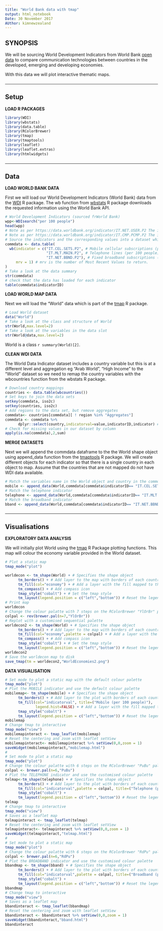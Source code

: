 ```yaml
---
title: "World Bank data with tmap"
output: html_notebook
Date: 30 November 2017
AUthor: kimnewzealand
---
```


## SYNOPSIS

We will be sourcing World Development Indicators from World Bank [open data](https://data.worldbank.org/) to compare communication technologies between countries in the developed, emerging and developing economies.

With this data we will plot interactive thematic maps.

### 

 

* * *

## Setup

**LOAD R PACKAGES**

```r
library(WDI) 
library(wbstats)
library(data.table)
library(RColorBrewer)
library(tmap)
library(tmaptools)
library(leaflet)
library(leaflet.extras)
library(htmlwidgets)

```
  
### 

 

* * *

## Data

**LOAD WORLD BANK DATA**

First we will load our World Development Indicators (World Bank) data from the [WDI](https://cran.r-project.org/web/packages/WDI/index.html) R package. The wb function from [wbstats](https://cran.r-project.org/web/packages/wbstats/index.html) R package downloads the requested information using the World Bank API.

```r
# World Development Indicators (sourced frWorld Bank)
wpp<-WDIsearch("per 100 people")
head(wpp)
# Note as per https://data.worldbank.org/indicator/IT.NET.USER.P2 The indicator IT.NET.USER.P2 does not exist or is no longer available
# Note as per https://data.worldbank.org/indicator/IT.CMP.PCMP.P2 The indicator IT.CMP.PCMP.P2 does not exist or is no longer available
# Source the indicators and the corresponding values into a dataset which is appended by rows
commdata <- data.table(
  wb(indicator = c("IT.CEL.SETS.P2", # Mobile cellular subscriptions (per 100 people)
                   "IT.MLT.MAIN.P2", # Telephone lines (per 100 people)
                   "IT.NET.BBND.P2"), # Fixed broadband subscriptions (per 100 people)
     mrv = 1) # mrv is the number of Most Recent Values to return.
)  
# Take a look at the data summary
str(commdata)
# check that the data has loaded for each indicator
table(commdata$indicatorID)
```


**LOAD WORLD MAP DATA**

Next we will load the "World" data which is part of the [tmap](https://cran.r-project.org/web/packages/tmap/index.html) R package.

```r
# Load World dataset
data("World")
# Take a look at the class and structure of World
str(World,max.level=2)
# Take a look at the variables in the data slot
str(World@data,max.level=2)
```
World is a class `r summary(World)[2]`.

**CLEAN WDI DATA**

The World Data Indicator dataset includes a country variable but this is at a different level and aggregation eg "Arab World", "High Income" to the "World" dataset so we need to remap the country variables with the wbcountries function from the wbstats R package.

```r
# Download country mappings
countries <- data.table(wbcountries())
# Set keys to join the data sets
setkey(commdata, iso2c)
setkey(countries, iso2c)
# Add regions to the data set, but remove aggregates
commdata<- countries[commdata][ ! region %in% "Aggregates"]
commdata <- commdata %>% 
      dplyr::select(country,indicatorval=value,indicatorID,indicator) # rename the value to indicatorval
# Check for missing values in our dataset by column
apply(is.na(commdata),2,sum)
```


**MERGE DATASETS**

Next we will append the commdata dataframe to the the World shape object using append_data function from the [tmaptools](https://cran.r-project.org/web/packages/tmaptools/index.html) R package. We will create different objects for each indicator so that there is a single country in each object to map. Assume that the countries that are not mapped do not have WDI data available.

```r
# Match the variables name in the World object and country in the commdata for mobile indicator
mobile <- append_data(World,commdata[commdata$indicatorID== "IT.CEL.SETS.P2",],key.shp="name",key.data="country") 
# Match the telephone indicator
telephone <- append_data(World,commdata[commdata$indicatorID== "IT.MLT.MAIN.P2",],key.shp="name",key.data="country")
# Match the broadband indicator
bband <- append_data(World,commdata[commdata$indicatorID== "IT.NET.BBND.P2",],key.shp="name",key.data="country")
```


### 

 

* * *

## Visualisations

**EXPLORATORY DATA ANALYSIS**

We will initially plot World using the [tmap](https://cran.r-project.org/web/packages/tmap/index.html) R Package plotting functions. This map will colour the economy variable provided in the World dataset.

```r
# Plot a static map
tmap_mode("plot")

worldecon <- tm_shape(World) + # Specifies the shape object
      tm_borders() + # Add layer to the map with borders of each country polygon
      tm_fill(col="economy") + # Add a layer with the fill mapped to the economy variable
      tm_compass() + # Add compass icon
      tmap_style("cobalt") + # Set the tmap style 
      tm_layout(legend.position = c("left","bottom")) # Reset the legend to bottom left
# Print map
worldecon
# Change the colour palatte with 7 steps on the RColorBrewer "YlOrBr" palette
colpal <- rev(brewer.pal(n=7,"YlOrBr"))
# Replot with a customised sequential palette
worldecon2 <- tm_shape(World) + # Specifies the shape object
      tm_borders() + # Add layer to the map with borders of each country polygon
      tm_fill(col="economy",palette = colpal) + # Add a layer with the fill mapped to the economy variable
      tm_compass() + # Add compass icon
      tmap_style("cobalt") + # Set the tmap style 
      tm_layout(legend.position = c("left","bottom")) # Reset the legend to bottom left
worldecon2
# Save the worldecon map to disk
save_tmap(tm = worldecon2,"WorldEconomies2.png")
```

**DATA VISUALISATION**

```r
# Set mode to plot a static map with the default colour palette 
tmap_mode("plot")
# Plot the MOBILE indicator and use the default colour palette
mobilemap<- tm_shape(mobile) + # Specifies the shape object
      tm_borders() + # Add layer to the plot with borders of each country polygon
      tm_fill(col="indicatorval", title=("Mobile (per 100 people)"),
              legend.hist=FALSE) + # Add a layer with the fill mapped to the indicator value variable
      tmap_style("cobalt") +
      tm_layout(legend.position = c("left","bottom")) # Reset the legend to bottom left
mobilemap
# Change tmap to interactive
tmap_mode("view")
mobilemapinteract <- tmap_leaflet(mobilemap)
# Reset the centering and zoom with leaflet setView
mobilemapinteract<- mobilemapinteract %>% setView(0,0,zoom = 1)
saveWidget(mobilemapinteract,"mobilemap.html")
#
# Set mode to plot a static map 
tmap_mode("plot")
# Change the colour palatte with 6 steps on the RColorBrewer "PuBu" palette
colpal <- brewer.pal(n=6,"PuBu")
# Plot the TELEPHONE indicator and use the customised colour palette
telmap<-tm_shape(telephone) + # Specifies the shape object
      tm_borders() + # Add layer to the plot with borders of each country polygon
      tm_fill(col="indicatorval",palette = colpal, title=("Telephone (per 100 people)"),legend.hist=FALSE) + # Add a layer with the fill mapped to the indicator value variable
      tmap_style("cobalt") +
      tm_layout(legend.position = c("left","bottom")) # Reset the legend to bottom left
telmap
# Change tmap to interactive
tmap_mode("view")
# Saves as a leaflet map
telmapinteract <- tmap_leaflet(telmap) 
# Reset the centering and zoom with leaflet setView
telmapinteract<- telmapinteract %>% setView(0,0,zoom = 1) 
saveWidget(telmapinteract,"telmap.html")
#
# Set mode to plot a static map 
tmap_mode("plot")
# Change the colour palatte with 6 steps on the RColorBrewer "RdPu" palette
colpal <- brewer.pal(n=6,"RdPu")
# Plot the BROADBAND indicator and use the customised colour palette
bbandmap <- tm_shape(bband) + # Specifies the shape object
      tm_borders() + # Add layer to the plot with borders of each country polygon
      tm_fill(col="indicatorval",palette = colpal, title=("Broadband (per 100 people)")) + # Add a layer with the fill mapped to the continent variable
      tmap_style("cobalt") +
      tm_layout(legend.position = c("left","bottom")) # Reset the legend to bottom left
bbandmap
# Change tmap to interactive
tmap_mode("view")
# Saves as a leaflet map
bbandinteract <- tmap_leaflet(bbandmap) 
# Reset the centering and zoom with leaflet setView
bbandinteract <- bbandinteract %>% setView(0,0,zoom = 1) 
saveWidget(bbandinteract,"bband.html")
bbandinteract

```

